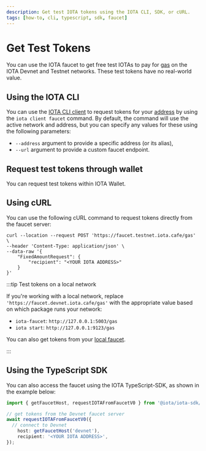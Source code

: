 ```yaml
---
description: Get test IOTA tokens using the IOTA CLI, SDK, or cURL.
tags: [how-to, cli, typescript, sdk, faucet]
---
```


# Get Test Tokens

You can use the IOTA faucet to get free test IOTAs to pay for [gas](../../about-iota/tokenomics/gas-in-iota.mdx) on the IOTA Devnet and Testnet networks. These test tokens have no real-world value.

## Using the IOTA CLI

You can use the [IOTA CLI client](../../references/cli/client.mdx) to request tokens for your [address](get-address.mdx) by using the `iota client faucet` command. By default, the command will use the active network and address, but you can specify any values for these using the following parameters:

- `--address` argument to provide a specific address (or its alias),
- `--url` argument to provide a custom faucet endpoint.

## Request test tokens through wallet

You can request test tokens within IOTA Wallet.

## Using cURL

You can use the following cURL command to request tokens directly from the faucet server:

```
curl --location --request POST 'https://faucet.testnet.iota.cafe/gas' \
--header 'Content-Type: application/json' \
--data-raw '{
    "FixedAmountRequest": {
        "recipient": "<YOUR IOTA ADDRESS>"
    }
}'
```

:::tip Test tokens on a local network

If you're working with a local network, replace `'https://faucet.devnet.iota.cafe/gas'` with the appropriate value based on which package runs your network:

- `iota-faucet`: `http://127.0.0.1:5003/gas`
- `iota start`: `http://127.0.0.1:9123/gas`

You can also get tokens from your [local faucet](local-network.mdx#use-the-local-faucet).

:::

## Using the TypeScript SDK

You can also access the faucet using the IOTA TypeScript-SDK, as shown in the example below:

```typescript
import { getFaucetHost, requestIOTAFromFaucetV0 } from '@iota/iota-sdk/faucet';

// get tokens from the Devnet faucet server
await requestIOTAFromFaucetV0({
  // connect to Devnet
	host: getFaucetHost('devnet'),
	recipient: '<YOUR IOTA ADDRESS>',
});
```

<Quiz questions={questions} />
